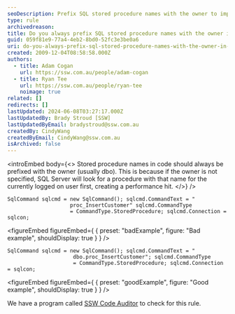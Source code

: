 ```yaml
---
seoDescription: Prefix SQL stored procedure names with the owner to improve performance and avoid ambiguity when using ADO.NET.
type: rule
archivedreason:
title: Do you always prefix SQL stored procedure names with the owner in ADO.NET code?
guid: 059f81e9-77a4-4eb2-8bd0-52fc3e3be0a6
uri: do-you-always-prefix-sql-stored-procedure-names-with-the-owner-in-ado-net-code
created: 2009-12-04T08:58:58.000Z
authors:
  - title: Adam Cogan
    url: https://ssw.com.au/people/adam-cogan
  - title: Ryan Tee
    url: https://ssw.com.au/people/ryan-tee
    noimage: true
related: []
redirects: []
lastUpdated: 2024-06-08T03:27:17.000Z
lastUpdatedBy: Brady Stroud [SSW]
lastUpdatedByEmail: bradystroud@ssw.com.au
createdBy: CindyWang
createdByEmail: CindyWang@ssw.com.au
isArchived: false
---
```


<introEmbed
  body={<>
Stored procedure names in code should always be prefixed with the owner (usually dbo). This is because if the owner is not specified, SQL Server will look for a procedure with that name for the currently logged on user first, creating a performance hit.
  </>}
/>
```dotnet
SqlCommand sqlcmd = new SqlCommand(); sqlcmd.CommandText = "
                    proc_InsertCustomer" sqlcmd.CommandType
                    = CommandType.StoredProcedure; sqlcmd.Connection = sqlcon;
```
<figureEmbed figureEmbed={ {
  preset: "badExample",
  figure: "Bad example",
  shouldDisplay: true
} } />


```dotnet
SqlCommand sqlcmd = new SqlCommand(); sqlcmd.CommandText = "
                     dbo.proc_InsertCustomer"; sqlcmd.CommandType
                     = CommandType.StoredProcedure; sqlcmd.Connection = sqlcon;
```
<figureEmbed figureEmbed={ {
  preset: "goodExample",
  figure: "Good example",
  shouldDisplay: true
} } />


We have a program called [SSW Code Auditor](https://codeauditor.com/) to check for this rule.
